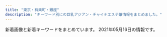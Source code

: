 ```yaml
---
title: "東京・有楽町・銀座"
description: "キーワード別にの巨乳アジアン・チャイナエステ嬢情報をまとめました。"
---
```


新着画像と新着キーワードをまとめています。
2021年05月16日の情報です。

<DmmAffiliateIns />
<KeywordTable
  shops={
    [
    {
        "url": "http://missyou-esthe.com/",
        "station": "\u65b0\u5bcc\u753a\u99c53\u756a\u51fa\u53e3",
        "keywords": {
            "85": 2,
            "87": 4,
            "86": 14
        },
        "name": "Lotus\uff5e\u30ed\u30fc\u30bf\u30b9\uff5e",
        "img_links": [
            "http://missyou-esthe.com/img/mr1.jpg",
            "http://missyou-esthe.com/img/tt18.jpg",
            "http://missyou-esthe.com/img/t2.jpg",
            "http://missyou-esthe.com/img/t1.jpg",
            "http://missyou-esthe.com/img/tt11.jpg",
            "http://missyou-esthe.com/img/cg091.jpg",
            "http://missyou-esthe.com/img/cg10.jpg",
            "http://missyou-esthe.com/img/tt21.jpg",
            "http://missyou-esthe.com/img/f.jpg",
            "http://missyou-esthe.com/img/tt19.jpg",
            "http://missyou-esthe.com/img/cg09.jpg",
            "http://missyou-esthe.com/img/t3.jpg",
            "http://missyou-esthe.com/img/tt1.jpg",
            "http://missyou-esthe.com/img/tt17.jpg",
            "http://missyou-esthe.com/img/tt12.jpg",
            "http://missyou-esthe.com/img/tt15.jpg",
            "http://missyou-esthe.com/img/cg14.jpg",
            "http://missyou-esthe.com/img/cg04.jpg",
            "http://missyou-esthe.com/img/cg02.jpg",
            "http://missyou-esthe.com/img/f1.jpg",
            "http://missyou-esthe.com/img/cg07.jpg",
            "http://missyou-esthe.com/img/tt16.jpg",
            "http://missyou-esthe.com/img/no.png",
            "http://missyou-esthe.com/img/tt2.jpg",
            "http://missyou-esthe.com/img/cg13.jpg",
            "http://missyou-esthe.com/img/lin.jpg",
            "http://missyou-esthe.com/img/cg06.jpg",
            "http://missyou-esthe.com/img/cg05.jpg",
            "http://missyou-esthe.com/img/tt14.jpg",
            "http://missyou-esthe.com/img/eve.jpg",
            "http://missyou-esthe.com/img/cg03.jpg",
            "http://missyou-esthe.com/img/tt20.jpg",
            "http://missyou-esthe.com/img/tt4.jpg",
            "http://missyou-esthe.com/img/cg01.jpg",
            "http://missyou-esthe.com/img/cg11.jpg",
            "http://missyou-esthe.com/img/tt13.jpg",
            "http://missyou-esthe.com/img/cg08.jpg"
        ]
    },
    {
        "img_links": [
            "https://melodyspa.tokyo/images/st/yuna1.jpg",
            "https://melodyspa.tokyo/images/st/miho.jpg",
            "https://melodyspa.tokyo/images/st/you3.jpg",
            "https://melodyspa.tokyo/images/st/yuri.jpg",
            "https://melodyspa.tokyo/images/share/pagetop.png",
            "https://melodyspa.tokyo/images/st/mina.jpg",
            "https://melodyspa.tokyo/images/st/rara2.jpg",
            "https://melodyspa.tokyo/images/st/you.jpg",
            "https://melodyspa.tokyo/images/st/you2.jpg",
            "https://melodyspa.tokyo/images/st/mina2.jpg",
            "https://melodyspa.tokyo/images/st/yuna2.jpg",
            "https://melodyspa.tokyo/images/st/risa.jpg",
            "https://melodyspa.tokyo/images/st/yuna.jpg",
            "https://melodyspa.tokyo/images/st/ringo.jpg",
            "https://melodyspa.tokyo/images/topimage/topimage.jpg"
        ],
        "name": "Melody Spa -\u30e1\u30ed\u30c7\u30a3 \u30b9\u30d1-",
        "url": "https://melodyspa.tokyo/",
        "keywords": {
            "86": 4,
            "C": 30,
            "F": 2
        },
        "station": "JR\u65b0\u65e5\u672c\u6a4b\u99c56\u756a\u51fa\u53e3"
    },
    {
        "url": "http://www.comodo.relaxjp.info/",
        "img_links": [
            "http://www.comodo.relaxjp.info/files/012.jpg",
            "http://www.comodo.relaxjp.info/files/002-03.jpg",
            "http://www.comodo.relaxjp.info/files/005-03.jpg",
            "http://www.comodo.relaxjp.info/files/011.jpg",
            "http://www.comodo.relaxjp.info/files/002.jpg",
            "http://www.comodo.relaxjp.info/files/012-02.jpg",
            "http://www.comodo.relaxjp.info/files/003-03.jpg",
            "http://www.comodo.relaxjp.info/files/010-02.jpg",
            "http://www.comodo.relaxjp.info/files/003-02.jpg",
            "http://www.comodo.relaxjp.info/files/013.jpg",
            "http://www.comodo.relaxjp.info/images/bj1.jpg",
            "http://www.comodo.relaxjp.info/files/015.jpg",
            "http://www.comodo.relaxjp.info/images/hua.jpg",
            "http://www.comodo.relaxjp.info/files/002-02.jpg",
            "http://www.comodo.relaxjp.info/files/012-03.jpg",
            "http://www.comodo.relaxjp.info/images/s_link.jpg",
            "http://www.comodo.relaxjp.info/images/top.png",
            "http://www.comodo.relaxjp.info/files/005-02.jpg",
            "http://www.comodo.relaxjp.info/files/010-03.jpg",
            "http://www.comodo.relaxjp.info/images/s_staff.jpg",
            "http://www.comodo.relaxjp.info/files/014-03.jpg",
            "http://www.comodo.relaxjp.info/files/013-02.jpg",
            "http://www.comodo.relaxjp.info/files/013-03.jpg",
            "http://www.comodo.relaxjp.info/files/001.jpg",
            "http://www.comodo.relaxjp.info/files/011-03.jpg",
            "http://www.comodo.relaxjp.info/files/015-03.jpg",
            "http://www.comodo.relaxjp.info/files/014-02.jpg",
            "http://www.comodo.relaxjp.info/images/bj3.jpg",
            "http://www.comodo.relaxjp.info/files/003.jpg",
            "http://www.comodo.relaxjp.info/images/s_info.jpg",
            "http://www.comodo.relaxjp.info/files/014.jpg",
            "http://www.comodo.relaxjp.info/files/001-02.jpg",
            "http://www.comodo.relaxjp.info/files/010.jpg",
            "http://www.comodo.relaxjp.info/files/011-02.jpg",
            "http://www.comodo.relaxjp.info/files/001-03.jpg",
            "http://www.comodo.relaxjp.info/files/005.jpg",
            "http://www.comodo.relaxjp.info/images/s_news.jpg",
            "http://www.comodo.relaxjp.info/files/015-02.jpg"
        ],
        "name": "COMODO -\u30b3\u30e2\u30c9-",
        "station": "\u99ac\u55b0\u6a2a\u5c71\u99c5A2\u51fa\u53e3",
        "keywords": {
            "88": 1,
            "85": 2,
            "C": 1,
            "87": 6,
            "90": 1,
            "D": 7,
            "E": 1
        }
    },
    {
        "name": "\u3086\u3089\u308a\u9999",
        "url": "http://yurarika.work/",
        "keywords": {
            "86": 4,
            "85": 10,
            "C": 14,
            "88": 6,
            "D": 6
        },
        "img_links": [
            "http://yurarika.work/staff/mika.jpg",
            "http://yurarika.work/staff/mirai1.jpg",
            "http://yurarika.work/img/all/loader.png",
            "http://yurarika.work/staff/rara1.jpg",
            "http://yurarika.work/staff/aya2.jpg",
            "http://yurarika.work/staff/mika2.jpg",
            "http://yurarika.work/staff/rara2.jpg",
            "http://yurarika.work/staff/mika1.jpg",
            "http://yurarika.work/staff/aya.jpg",
            "http://yurarika.work/staff/rara.jpg",
            "http://yurarika.work/staff/mirai.jpg",
            "http://yurarika.work/staff/aya1.jpg",
            "http://yurarika.work/staff/mirai2.jpg"
        ],
        "station": "\u6c34\u5929\u5bae\u524d\u99c58\u756a\u51fa\u53e3"
    },
    {
        "station": "\u8305\u5834\u753a\u99c52\u756a\u51fa\u53e3",
        "keywords": {
            "D": 15,
            "C": 18,
            "E": 7
        },
        "url": "https://kayabacho-mensesthe.com/",
        "img_links": [
            "https://kayabacho-mensesthe.com/icon/line.png",
            "https://kayabacho-mensesthe.com/room/room-l1.jpg",
            "https://kayabacho-mensesthe.com/wp/wp-content/uploads/2020/10/aki-s1-150x150.jpg",
            "https://kayabacho-mensesthe.com/icon/yelp.png",
            "https://kayabacho-mensesthe.com/link/mens-esthe.png",
            "https://kayabacho-mensesthe.com/wp/wp-content/uploads/2020/12/yuki.jpg",
            "https://kayabacho-mensesthe.com/staff/nao-s1.jpg",
            "https://kayabacho-mensesthe.com/images/top1.jpg",
            "https://kayabacho-mensesthe.com/room/room-l3.jpg",
            "https://kayabacho-mensesthe.com/wp/wp-content/uploads/2020/08/ayaka-1.jpg",
            "https://kayabacho-mensesthe.com/room/room-l6.jpg",
            "https://kayabacho-mensesthe.com/room/room-l7.jpg",
            "https://kayabacho-mensesthe.com/staff/rin-s1.jpg",
            "https://kayabacho-mensesthe.com/images/main4.jpg",
            "https://kayabacho-mensesthe.com/room/room-l4.jpg",
            "https://kayabacho-mensesthe.com/staff/aki-s1.jpg",
            "https://kayabacho-mensesthe.com/images/footer-l.png",
            "https://kayabacho-mensesthe.com/staff/aoi-s1.jpg",
            "https://kayabacho-mensesthe.com/icon/twitter.png",
            "https://kayabacho-mensesthe.com/wp/wp-content/uploads/2021/01/yuna.jpg",
            "https://kayabacho-mensesthe.com/images/clear.png",
            "https://kayabacho-mensesthe.com/images/footer-r.png",
            "https://kayabacho-mensesthe.com/staff/urara-s1.jpg",
            "https://kayabacho-mensesthe.com/staff/mimi-s1.jpg",
            "https://kayabacho-mensesthe.com/images/flower.png",
            "https://kayabacho-mensesthe.com/staff/emi-s1.jpg",
            "https://kayabacho-mensesthe.com/images/main3.jpg",
            "https://kayabacho-mensesthe.com/wp/wp-content/uploads/2019/12/misaki.jpg",
            "https://kayabacho-mensesthe.com/staff/ayaka-s1.jpg",
            "https://kayabacho-mensesthe.com/images/top2.jpg",
            "https://kayabacho-mensesthe.com/wp/wp-content/uploads/2019/07/misaki.jpg",
            "https://kayabacho-mensesthe.com/staff/yuna-s1.jpg",
            "https://kayabacho-mensesthe.com/icon/facebook.png",
            "https://kayabacho-mensesthe.com/images/main1.jpg",
            "https://kayabacho-mensesthe.com/room/room-l2.jpg",
            "https://kayabacho-mensesthe.com/wp/wp-content/uploads/2019/08/mimi.jpg",
            "https://kayabacho-mensesthe.com/wp/wp-content/uploads/2020/02/miyu.jpg",
            "https://kayabacho-mensesthe.com/wp/wp-content/uploads/2020/11/urara3.jpg",
            "https://kayabacho-mensesthe.com/room/room-l8.jpg",
            "https://kayabacho-mensesthe.com/staff/miyu-s1.jpg",
            "https://kayabacho-mensesthe.com/images/top3.jpg",
            "https://kayabacho-mensesthe.com/staff/misaki-s1.jpg",
            "https://kayabacho-mensesthe.com/wp/wp-content/uploads/2019/12/emi.jpg",
            "https://kayabacho-mensesthe.com/images/mensesthe.jpg",
            "https://kayabacho-mensesthe.com/wp/wp-content/uploads/2019/12/mitsuki.jpg",
            "https://kayabacho-mensesthe.com/wp/wp-content/uploads/2019/12/IMG_8988.jpg",
            "https://kayabacho-mensesthe.com/images/main2.jpg",
            "https://kayabacho-mensesthe.com/room/room-l5.jpg"
        ],
        "name": "Spa Ananda"
    },
    {
        "name": "\u5922\u306e\u90f7",
        "url": "http://yume-sato.blue/",
        "keywords": {},
        "img_links": [
            "http://yume-sato.blue/uploads//sites/18/2020/09/mobile-1.jpg",
            "http://yume-sato.blue/uploads//sites/18/2020/09/g3.jpg",
            "http://yume-sato.blue/uploads//sites/18/2020/09/g5-150x150.jpg",
            "http://yume-sato.blue/uploads//sites/18/2021/04/1.jpg",
            "http://yume-sato.blue/uploads//sites/18/2020/09/g4-150x150.jpg",
            "http://yume-sato.blue/uploads//sites/18/2020/09/top1-1.jpg",
            "http://yume-sato.blue/uploads//sites/18/2020/09/g2-150x150.jpg",
            "http://yume-sato.blue/uploads//sites/18/2020/09/g1.jpg",
            "http://yume-sato.blue/uploads//sites/18/2020/12/gg.jpg",
            "http://yume-sato.blue/uploads//sites/18/2020/09/g6-150x150.jpg",
            "http://yume-sato.blue/uploads//sites/18/2020/09/news.jpg",
            "http://yume-sato.blue/uploads//sites/18/2021/04/1-225x300.jpg",
            "http://yume-sato.blue/uploads//sites/18/2020/10/g2.jpg",
            "http://yume-sato.blue/uploads//sites/18/2020/09/g2.jpg",
            "http://yume-sato.blue/uploads//sites/18/2020/09/g6.jpg",
            "http://yume-sato.blue/uploads//sites/18/2020/09/g5.jpg",
            "http://yume-sato.blue/uploads//sites/18/2020/09/pick.jpg",
            "http://yume-sato.blue/uploads//sites/18/2020/09/g1-150x150.jpg",
            "http://yume-sato.blue/uploads//sites/18/2020/12/gg-150x150.jpg",
            "http://yume-sato.blue/uploads//sites/18/2020/09/s_staff.png",
            "http://yume-sato.blue/uploads//sites/18/2020/09/g4.jpg",
            "http://yume-sato.blue/uploads//sites/18/2020/09/top.jpg",
            "http://yume-sato.blue/uploads//sites/18/2020/09/g3-150x150.jpg"
        ],
        "station": "\u4eba\u5f62\u753a\u99c5A6"
    },
    {
        "keywords": {},
        "url": "http://www.kayabatyo-massage.work/",
        "img_links": [
            "http://www.kayabatyo-massage.work/images/recruit/point_08.png",
            "http://www.kayabatyo-massage.work/images/recruit/point_03.png",
            "http://www.kayabatyo-massage.work/images/icon_new.png",
            "http://www.kayabatyo-massage.work/staff/kaoru.jpg",
            "http://www.kayabatyo-massage.work/images/recruit/nagare_01.jpg",
            "http://www.kayabatyo-massage.work/staff/nanami.jpg",
            "http://www.kayabatyo-massage.work/images/recruit/message_03.png",
            "http://www.kayabatyo-massage.work/images/recruit/nagare_06.png",
            "http://www.kayabatyo-massage.work/images/recruit/sp_mainvisual.jpg",
            "http://www.kayabatyo-massage.work/images/recruit/nagare_07.png",
            "http://www.kayabatyo-massage.work/images/head_interior.jpg",
            "http://www.kayabatyo-massage.work/images/recruit/nagare_03.jpg",
            "http://www.kayabatyo-massage.work/images/recruit/point_04.png",
            "http://www.kayabatyo-massage.work/images/head_therapist.jpg",
            "http://www.kayabatyo-massage.work/images/icon_ranking_02.png",
            "http://www.kayabatyo-massage.work/images/icon_ranking_01.png",
            "http://www.kayabatyo-massage.work/images/recruit/point_09.png",
            "http://www.kayabatyo-massage.work/images/sw_tel.png",
            "http://www.kayabatyo-massage.work/images/mainvisual_02_s.jpg",
            "http://www.kayabatyo-massage.work/images/sw_home.png",
            "http://www.kayabatyo-massage.work/images/mainvisual_01_s.jpg",
            "http://www.kayabatyo-massage.work/images/recruit/point_06.png",
            "http://www.kayabatyo-massage.work/images/recruit/point_05.png",
            "http://www.kayabatyo-massage.work/images/recruit/point_07.png",
            "http://www.kayabatyo-massage.work/images/mainvisual_02.jpg",
            "http://www.kayabatyo-massage.work/staff/hinata.jpg",
            "http://www.kayabatyo-massage.work/images/recruit/nagare_05.png",
            "http://www.kayabatyo-massage.work/images/recruit/nagare_02.jpg",
            "http://www.kayabatyo-massage.work/images/mainvisual_01.jpg",
            "http://www.kayabatyo-massage.work/images/trigger.jpg",
            "http://www.kayabatyo-massage.work/images/no_image.jpg",
            "http://www.kayabatyo-massage.work/images/icon_ranking_03.png",
            "http://www.kayabatyo-massage.work/images/recruit/req_03.jpg"
        ],
        "name": "Angela",
        "station": "\u8305\u5834\u753a\u99c511\u756a\u51fa\u53e3"
    },
    {
        "name": "\u60a0",
        "url": "http://koikst.xyz/",
        "station": "JR\u6771\u4eac\u99c5\u516b\u91cd\u6d32\u53e3",
        "keywords": {
            "89": 3,
            "E": 3,
            "85": 2,
            "C": 2
        },
        "img_links": [
            "http://koikst.xyz/_src/20886066/slider2.png",
            "http://koikst.xyz/_src/20991736/t02200330_0640096013249885015.jpg",
            "http://koikst.xyz/_src/20886061/index_34.png",
            "http://koikst.xyz/_src/51067433/wechatimg726.jpg",
            "http://koikst.xyz/_src/20886222/up.png",
            "http://koikst.xyz/_src/20886310/wechatimg405.jpg",
            "http://koikst.xyz/_src/20886303/07958eda583eff2b24876adf03c0a434.jpg",
            "http://koikst.xyz/_src/20886019/up.png",
            "http://koikst.xyz/_src/20886211/07958eda583eff2b24876adf03c0a434.jpg",
            "http://koikst.xyz/_src/20886060/index_33.png",
            "http://koikst.xyz/_src/20886308/t02200330_0640096013249885015.jpg",
            "http://koikst.xyz/_src/20886035/up.png",
            "http://koikst.xyz/_src/20886305/therapist-ito.jpg",
            "http://koikst.xyz/_src/20885836/sign.jpg",
            "http://koikst.xyz/_src/51067440/wechatimg723.jpg",
            "http://koikst.xyz/_src/20886122/up.png",
            "http://sunflower.jp.net/6.jpg",
            "http://sunflower.jp.net/5.jpg",
            "http://koikst.xyz/_src/51067435/wechatimg725.jpg",
            "http://koikst.xyz/_src/20886007/_k3_6020.jpg",
            "http://koikst.xyz/_src/20886010/img_3017.jpg",
            "http://koikst.xyz/_src/20886229/_dsf0778_pp.jpg",
            "http://koikst.xyz/_src/20886300/media-20170919.jpg",
            "http://koikst.xyz/_src/20886058/sign.png",
            "http://koikst.xyz/_src/20886111/_dsf0778_pp.jpg",
            "http://koikst.xyz/_src/20886148/therapist-ito.jpg",
            "http://koikst.xyz/_src/20886092/therapist-ito.jpg",
            "http://koikst.xyz/_src/20886283/img20170527114635169213.png",
            "http://koikst.xyz/_src/51067437/wechatimg724.jpg",
            "http://koikst.xyz/_src/20886231/_dsf0770_pp.jpg",
            "http://sunflower.jp.net/1.jpg",
            "http://koikst.xyz/_src/20885811/up.png",
            "http://koikst.xyz/_src/20886059/sign.png",
            "http://koikst.xyz/_src/20886103/up.png",
            "http://koikst.xyz/_src/20886063/index_36.png",
            "http://koikst.xyz/_src/20885997/up.png",
            "http://koikst.xyz/_src/20886235/t02200330_0640096013249885015.jpg",
            "http://koikst.xyz/_src/20886233/906ab10dd05fdcaee1fa99bd6e5779ea.jpg",
            "http://koikst.xyz/_src/20886064/index_37.png",
            "http://koikst.xyz/_src/20885845/up.png",
            "http://koikst.xyz/_src/21089124/img20180325193504865361.png",
            "http://koikst.xyz/_src/20886062/index_35.png",
            "http://sunflower.jp.net/3.jpg",
            "http://koikst.xyz/_src/20886287/9c88380aa0315ec9292225a3223d62d9.jpg",
            "http://koikst.xyz/_src/20886008/_k3_6019.jpg",
            "http://koikst.xyz/_src/20885828/up.png",
            "http://koikst.xyz/_src/20886065/index_38.png",
            "http://koikst.xyz/_src/20886009/img_2917.jpg",
            "http://koikst.xyz/_src/20886005/wechatimg35.jpg",
            "http://koikst.xyz/_src/20886006/wechatimg36.jpg",
            "http://sunflower.jp.net/2.jpg",
            "http://koikst.xyz/_src/20885809/www.cman.png"
        ]
    },
    {
        "name": "Miss.9\uff5e\u30df\u30b9.\u30ad\u30e5\u30a6\uff5e",
        "station": "\u99ac\u55b0\u6a2a\u5c71\u99c5A2\u51fa\u53e3",
        "keywords": {
            "C": 2,
            "86": 13,
            "E": 1,
            "D": 10
        },
        "img_links": [
            "http://esthe-aroma.com/images/cg05.jpg",
            "http://esthe-aroma.com/images/photo02.jpg",
            "http://esthe-aroma.com/images/icon_staff.png",
            "http://esthe-aroma.com/images/cg08.jpg",
            "http://esthe-aroma.com/images/qrc.jpg",
            "http://esthe-aroma.com/images/btn2.png",
            "http://esthe-aroma.com/images/cg07.jpg",
            "http://esthe-aroma.com/images/cg03.jpg",
            "http://esthe-aroma.com/images/icon_top.png",
            "http://esthe-aroma.com/images/photo01.jpg",
            "http://esthe-aroma.com/images/cg10.jpg",
            "http://esthe-aroma.com/images/photo03.jpg",
            "http://esthe-aroma.com/images/cg06.jpg",
            "http://esthe-aroma.com/images/mainImg_sub.jpg",
            "http://esthe-aroma.com/images/icon_concept.png",
            "http://esthe-aroma.com/images/cg01.jpg",
            "http://esthe-aroma.com/images/icon_tel.png",
            "http://esthe-aroma.com/images/cg09.jpg",
            "http://esthe-aroma.com/images/end-info.png",
            "http://esthe-aroma.com/images/cg13.jpg",
            "http://esthe-aroma.com/images/cg12.jpg",
            "http://esthe-aroma.com/images/cg04.jpg",
            "http://esthe-aroma.com/images/cg02.jpg",
            "http://esthe-aroma.com/images/icon_info.png",
            "http://esthe-aroma.com/images/cg11.jpg"
        ],
        "url": "http://esthe-aroma.com/"
    },
    {
        "img_links": [],
        "station": "\u8305\u5834\u753a\u99c510\u756a\u51fa\u53e3",
        "name": "\u6975\u4e0a\u30e1\u30f3\u30ba\u30a2\u30ed\u30de\u65e5\u672c\u6a4b",
        "url": "https://aroma.tyo.cm/",
        "keywords": {}
    },
    {
        "station": "\u5c0f\u4f1d\u99ac\u753a\u99c53\u756a\u51fa\u53e3",
        "keywords": {
            "F": 6,
            "D": 30,
            "81": 3,
            "\u30bb\u30af\u30b7\u30fc": 1,
            "G": 6,
            "86": 6,
            "\u80f8": 2,
            "82": 3,
            "E": 13,
            "84": 3,
            "C": 12,
            "87": 12,
            "88": 21,
            "89": 21,
            "85": 6
        },
        "url": "http://luna-shine.info/",
        "name": "\u30eb\u30ca\u30b7\u30e3\u30a4\u30f3",
        "img_links": [
            "http://luna-shine.info/uploads/lunashine/2012/12/topview0.jpg",
            "http://luna-shine.info/uploads/lunashine/2019/03/e5beaee4bfa1e59bbee78987_201903161627476.jpg",
            "http://luna-shine.info/uploads/lunashine/2013/03/img_0522_e589afe69cac-1000x1333.jpg",
            "http://luna-shine.info/uploads/lunashine/2013/10/e38182e38286e381bf3_e589afe69cac.jpg",
            "http://luna-shine.info/uploads/lunashine/2013/01/room-8.jpg",
            "http://luna-shine.info/uploads/lunashine/2019/07/qqe59bbee78987201504181707251.jpg",
            "http://luna-shine.info/uploads/lunashine/2013/01/img_0427_e589afe69cac-276x368.jpg",
            "http://luna-shine.info/uploads/lunashine/2012/12/topview1.jpg",
            "http://luna-shine.info/uploads/lunashine/2012/12/topview4.jpg",
            "http://luna-shine.info/uploads/lunashine/2019/04/e5beaee4bfa1e59bbee78987_2019031616274791.jpg",
            "http://luna-shine.info/uploads/lunashine/images/new_d.jpg",
            "http://luna-shine.info/uploads/lunashine/2014/04/image_e589afe69cac.png",
            "http://luna-shine.info/uploads/lunashine/2019/04/e5beaee4bfa1e59bbee78987_201903161627475.jpg",
            "http://luna-shine.info/uploads/lunashine/2016/11/31.jpg",
            "http://luna-shine.info/uploads/lunashine/2013/01/room-7.jpg",
            "http://luna-shine.info/uploads/lunashine/2015/06/image1-266x4001.jpg",
            "http://luna-shine.info/uploads/lunashine/2013/10/4_e589afe69cac.jpg",
            "http://luna-shine.info/uploads/lunashine/2016/12/img_4240.jpg",
            "http://luna-shine.info/uploads/lunashine/2019/04/flash1.jpg",
            "http://luna-shine.info/uploads/lunashine/2013/01/room-3.jpg",
            "http://luna-shine.info/uploads/lunashine/2020/01/e5beaee4bfa1e59bbee78987_20190517131309.jpg",
            "http://luna-shine.info/uploads/lunashine/2015/01/0.jpg",
            "http://luna-shine.info/uploads/lunashine/2018/05/2.jpg",
            "http://luna-shine.info/uploads/lunashine/2015/01/2_e589afe69cac.jpg",
            "http://luna-shine.info/uploads/lunashine/2013/01/room-9.jpg",
            "http://luna-shine.info/uploads/lunashine/2019/04/bottom.jpg",
            "http://luna-shine.info/uploads/lunashine/2013/11/e381afe3828be3818b-1000x1333.jpg",
            "http://luna-shine.info/uploads/lunashine/2014/06/image-15.jpeg",
            "http://luna-shine.info/uploads/lunashine/2015/04/1111_e589afe69cac.jpg",
            "http://luna-shine.info/uploads/lunashine/images/no-photo.jpg",
            "http://luna-shine.info/uploads/lunashine/2015/04/1111_e589afe69cac1.jpg",
            "http://luna-shine.info/uploads/lunashine/2014/06/9c1b42356edc1bb51d040e0a1783fa97.png",
            "http://luna-shine.info/uploads/lunashine/2014/06/image-14.jpeg",
            "http://luna-shine.info/uploads/lunashine/2013/01/room-11.jpg",
            "http://luna-shine.info/uploads/lunashine/images/picup.png",
            "http://luna-shine.info/uploads/lunashine/2019/04/e5beaee4bfa1e59bbee78987_201903161627478.jpg",
            "http://luna-shine.info/uploads/lunashine/2013/01/room-2.jpg",
            "http://luna-shine.info/uploads/lunashine/2013/11/e381afe3828be3818befbc92-1000x1333.jpg",
            "http://luna-shine.info/uploads/lunashine/images/rq03.jpg",
            "http://luna-shine.info/uploads/lunashine/2014/05/naomi1-276x3584.jpg",
            "http://luna-shine.info/uploads/lunashine/2015/09/1-12041z120344c1_e589afe69cac_e589afe69cac.jpg",
            "http://luna-shine.info/uploads/lunashine/2012/12/topview3.jpg",
            "http://luna-shine.info/uploads/lunashine/2013/01/room-1.jpg",
            "http://luna-shine.info/uploads/lunashine/2019/05/e5beaee4bfa1e59bbee78987_201905171313091.jpg",
            "http://luna-shine.info/uploads/lunashine/2013/01/room-5.jpg",
            "http://luna-shine.info/uploads/lunashine/2019/04/tel.jpg",
            "http://luna-shine.info/uploads/lunashine/2017/04/22221.jpg",
            "http://luna-shine.info/uploads/lunashine/2013/10/e381bfe3818d2_e589afe69cac.jpg",
            "http://luna-shine.info/uploads/lunashine/2019/03/e5beaee4bfa1e59bbee78987_201903141535171.jpg",
            "http://luna-shine.info/uploads/lunashine/2014/05/naomi1-276x3583.jpg",
            "http://luna-shine.info/uploads/lunashine/2015/01/11.jpg",
            "http://luna-shine.info/uploads/lunashine/2015/03/11111.jpg",
            "http://luna-shine.info/uploads/lunashine/2019/01/e5beaee4bfa1e59bbee78987_20190124144601.jpg",
            "http://luna-shine.info/uploads/lunashine/2017/03/saki.jpg",
            "http://luna-shine.info/uploads/lunashine/2019/05/e5beaee4bfa1e59bbee78987_20190517131309.jpg",
            "http://luna-shine.info/uploads/lunashine/2013/01/room-10.jpg",
            "http://luna-shine.info/uploads/lunashine/2019/12/e5beaee4bfa1e59bbee78987_20191207154634.jpg",
            "http://luna-shine.info/uploads/lunashine/2015/03/8dbe4d07b4f1258c30f14b30e60c1466.png",
            "http://luna-shine.info/uploads/lunashine/2013/10/e381bfe38286e3818d-5_e589afe69cac.jpg",
            "http://luna-shine.info/uploads/lunashine/2014/05/22.jpg",
            "http://luna-shine.info/uploads/lunashine/2013/01/img_0370_e589afe69cac-276x368.jpg",
            "http://luna-shine.info/uploads/lunashine/images/rq01.jpg",
            "http://luna-shine.info/uploads/lunashine/2013/05/p1020464_e589afe69cac.jpg",
            "http://luna-shine.info/uploads/lunashine/images/new_tit.jpg",
            "http://luna-shine.info/uploads/lunashine/2012/12/mobile.jpg",
            "http://luna-shine.info/uploads/lunashine/2015/03/171f728230a16701d87b9e61ba70edf8.png",
            "http://luna-shine.info/uploads/lunashine/2019/12/e5beaee4bfa1e59bbee78987_201912071546181.jpg",
            "http://luna-shine.info/uploads/lunashine/2012/12/mailmaka.jpg",
            "http://luna-shine.info/uploads/lunashine/2017/03/saki1.jpg",
            "http://luna-shine.info/uploads/lunashine/2015/12/qqe59bbee7898720151214133747.jpg",
            "http://luna-shine.info/uploads/lunashine/2013/01/room-6.jpg",
            "http://luna-shine.info/uploads/lunashine/2013/10/e381bfe382841_e589afe69cac.jpg",
            "http://luna-shine.info/uploads/lunashine/2013/01/qiu-1.jpg"
        ]
    },
    {
        "station": "\u99ac\u55b0\u753a\u99c51\u756a\u51fa\u53e3",
        "img_links": [
            "http://prime-relax.work/sp/img/p-9.jpg",
            "http://prime-relax.work/sp/img/pic.jpg",
            "http://prime-relax.work/sp/img/p-8.jpg",
            "http://prime-relax.work/sp/img/info.jpg",
            "http://prime-relax.work/sp/img/t-o.jpg",
            "http://prime-relax.work/sp/img/tit.jpg",
            "http://prime-relax.work/img/st13.jpg",
            "http://prime-relax.work/sp/img/sta12.jpg",
            "http://prime-relax.work/img/st11.jpg",
            "http://prime-relax.work/img/IMG_1699.jpg",
            "http://prime-relax.work/img/sys.jpg",
            "http://prime-relax.work/img/IMG_1667.jpg",
            "http://prime-relax.work/img/IMG_1675.jpg",
            "http://prime-relax.work/img/st07.jpg",
            "http://prime-relax.work/sp/img/sta7.jpg",
            "http://prime-relax.work/img/link20067.jpg",
            "http://prime-relax.work/sp/img/sta13.jpg",
            "http://prime-relax.work/img/st9.jpg",
            "http://prime-relax.work/sp/img/sta5.jpg",
            "http://prime-relax.work/img/sta5.jpg",
            "http://prime-relax.work/img/head.jpg",
            "http://prime-relax.work/img/sta11.jpg",
            "http://prime-relax.work/img/st013.jpg",
            "http://prime-relax.work/img/sta12.jpg",
            "http://prime-relax.work/img/sta4.jpg",
            "http://prime-relax.work/img/IMG_1709.jpg",
            "http://prime-relax.work/sp/img/add2.jpg",
            "http://prime-relax.work/sp/img/tel.jpg",
            "http://prime-relax.work/img/link10033.jpg",
            "http://prime-relax.work/sp/img/sta11.jpg",
            "http://prime-relax.work/img/st014.jpg",
            "http://prime-relax.work/sp/img/sta4.jpg",
            "http://prime-relax.work/sp/img/p-7.jpg",
            "http://prime-relax.work/img/bottom.png",
            "http://prime-relax.work/sp/img/t-r.jpg",
            "http://prime-relax.work/sp/img/t-t.jpg",
            "http://prime-relax.work/sp/img/sys.jpg",
            "http://prime-relax.work/sp/img/time.jpg",
            "http://prime-relax.work/img/sta13.jpg",
            "http://prime-relax.work/sp/img/pc.jpg",
            "http://prime-relax.work/img/st8.jpg",
            "http://prime-relax.work/img/link300100.jpg",
            "http://prime-relax.work/img/st08.jpg",
            "http://prime-relax.work/sp/img/t-s.jpg",
            "http://prime-relax.work/sp/img/t-a.jpg",
            "http://prime-relax.work/sp/img/sta9.jpg",
            "http://prime-relax.work/img/st7.jpg",
            "http://prime-relax.work/img/sta14.jpg",
            "http://prime-relax.work/img/sta8.jpg",
            "http://prime-relax.work/sp/img/botton.jpg",
            "http://prime-relax.work/img/link-.jpg",
            "http://prime-relax.work/img/st5.jpg",
            "http://prime-relax.work/img/bottom-.png",
            "http://prime-relax.work/img/sta9.jpg",
            "http://prime-relax.work/img/st12.jpg",
            "http://prime-relax.work/sp/img/cam.jpg",
            "http://prime-relax.work/img/mo.png",
            "http://prime-relax.work/img/st4.jpg",
            "http://prime-relax.work/sp/img/sta14.jpg",
            "http://prime-relax.work/img/eve.jpg",
            "http://prime-relax.work/img/st14.jpg",
            "http://prime-relax.work/img/body-.jpg",
            "http://prime-relax.work/sp/img/add3.jpg",
            "http://prime-relax.work/img/sta7.jpg",
            "http://prime-relax.work/img/st04.jpg",
            "http://prime-relax.work/sp/img/add.jpg",
            "http://prime-relax.work/sp/img/sta8.jpg"
        ],
        "keywords": {
            "C": 7,
            "86": 7,
            "82": 1,
            "D": 10,
            "E": 1,
            "88": 1,
            "87": 4,
            "84": 5
        },
        "name": "PRIME\u30fb\u30d7\u30e9\u30a4\u30e0",
        "url": "http://prime-relax.work/"
    },
    {
        "name": "\u7652\u3057\u306e\u6d77",
        "station": "\u65b0\u5bcc\u753a\u99c5",
        "url": "http://xn--vckg5a5c7c8c1czd.in.net/",
        "img_links": [
            "http://xn--vckg5a5c7c8c1czd.in.net/images/no.png",
            "http://xn--vckg5a5c7c8c1czd.in.net/images/index_01.jpg",
            "http://xn--vckg5a5c7c8c1czd.in.net/images/staff_images/cg2.jpg",
            "http://xn--vckg5a5c7c8c1czd.in.net/images/staff_images/top_small_2.jpg",
            "http://xn--vckg5a5c7c8c1czd.in.net/images/an_1_07.jpg",
            "http://xn--vckg5a5c7c8c1czd.in.net/images/slider/slide3s.jpg",
            "http://xn--vckg5a5c7c8c1czd.in.net/images/an_1_02.jpg",
            "http://xn--vckg5a5c7c8c1czd.in.net/images/an_2_04.jpg",
            "http://xn--vckg5a5c7c8c1czd.in.net/images/an_1_03.jpg",
            "http://xn--vckg5a5c7c8c1czd.in.net/images/an_2_02.jpg",
            "http://xn--vckg5a5c7c8c1czd.in.net/images/staff_images/cg5.jpg",
            "http://xn--vckg5a5c7c8c1czd.in.net/images/an_1_04.jpg",
            "http://xn--vckg5a5c7c8c1czd.in.net/images/an_2_03.jpg",
            "http://xn--vckg5a5c7c8c1czd.in.net/images/QRcode.jpg",
            "http://xn--vckg5a5c7c8c1czd.in.net/images/an_2_07.jpg",
            "http://xn--vckg5a5c7c8c1czd.in.net/images/staff_images/cg16.jpg",
            "http://xn--vckg5a5c7c8c1czd.in.net/images/staff_images/cg14.jpg",
            "http://xn--vckg5a5c7c8c1czd.in.net/images/an_1_06.jpg",
            "http://xn--vckg5a5c7c8c1czd.in.net/images/an_2_05.jpg",
            "http://xn--vckg5a5c7c8c1czd.in.net/images/slider/slide1.jpg",
            "http://xn--vckg5a5c7c8c1czd.in.net/images/staff_images/top_small_1.jpg",
            "http://xn--vckg5a5c7c8c1czd.in.net/images/slider/slide2.jpg",
            "http://xn--vckg5a5c7c8c1czd.in.net/images/staff_images/top_small_17.jpg",
            "http://xn--vckg5a5c7c8c1czd.in.net/images/an_2_06.jpg",
            "http://xn--vckg5a5c7c8c1czd.in.net/images/staff_images/top_small_16.jpg",
            "http://xn--vckg5a5c7c8c1czd.in.net/images/slider/slide1s.jpg",
            "http://xn--vckg5a5c7c8c1czd.in.net/images/staff_images/top_small_5.jpg",
            "http://xn--vckg5a5c7c8c1czd.in.net/images/staff_images/top_small_14.jpg",
            "http://xn--vckg5a5c7c8c1czd.in.net/images/staff_images/cg17.jpg",
            "http://xn--vckg5a5c7c8c1czd.in.net/images/slider/slide2s.jpg",
            "http://xn--vckg5a5c7c8c1czd.in.net/images/staff_images/cg1.jpg",
            "http://xn--vckg5a5c7c8c1czd.in.net/images/slider/slide3.jpg"
        ],
        "keywords": {
            "E": 4,
            "86": 24,
            "D": 20
        }
    },
    {
        "name": "Evergrace-\u30a8\u30d0\u30fc\u30b0\u30ec\u30fc\u30b9-",
        "keywords": {},
        "url": "http://tokyo-relaxtime.asia/",
        "station": "\u6771\u65e5\u672c\u6a4b\u99c5A2\u51fa\u53e3",
        "img_links": [
            "http://tokyo-relaxtime.asia/img/cast/ai-03.jpg",
            "http://tokyo-relaxtime.asia/img/slick/st-6.jpg",
            "http://tokyo-relaxtime.asia/img/cast/ai-02.jpg",
            "http://tokyo-relaxtime.asia/img/slick/st-4.jpg",
            "http://tokyo-relaxtime.asia/img/cast/yuka-02.jpg",
            "http://tokyo-relaxtime.asia/img/slick/st-5.jpg",
            "http://tokyo-relaxtime.asia/img/interior/lobby-1.jpg",
            "http://tokyo-relaxtime.asia/img/cast/alice-04.jpg",
            "http://tokyo-relaxtime.asia/img/cast/momo-03.jpg",
            "http://tokyo-relaxtime.asia/img/cast/yuka-01.jpg",
            "http://tokyo-relaxtime.asia/img/tw_mark.png",
            "http://tokyo-relaxtime.asia/img/slick/st-1.jpg",
            "http://tokyo-relaxtime.asia/img/cast/ai-04.jpg",
            "http://tokyo-relaxtime.asia/img/cast/momo-02.jpg",
            "http://tokyo-relaxtime.asia/img/interior/corridor-1.jpg",
            "http://tokyo-relaxtime.asia/img/cast/miki-01.jpg",
            "http://tokyo-relaxtime.asia/img/cast/yuka-03.jpg",
            "http://tokyo-relaxtime.asia/img/cast/miki-03.jpg",
            "http://tokyo-relaxtime.asia/img/cast/alice-01.jpg",
            "http://tokyo-relaxtime.asia/img/slick/st-3.jpg",
            "http://tokyo-relaxtime.asia/img/cast/momo-04.jpg",
            "http://tokyo-relaxtime.asia/img/cast/alice-02.jpg",
            "http://tokyo-relaxtime.asia/img/cast/miki-04.jpg",
            "http://tokyo-relaxtime.asia/img/cast/momo-01.jpg",
            "http://tokyo-relaxtime.asia/img/cast/miki-02.jpg",
            "http://tokyo-relaxtime.asia/img/cast/ai-01.jpg",
            "http://tokyo-relaxtime.asia/img/cast/yuka-04.jpg",
            "http://tokyo-relaxtime.asia/img/cast/alice-03.jpg"
        ]
    },
    {
        "img_links": [
            "http://f-relaxe.net/images/01.jpg",
            "http://f-relaxe.net/girl/08.jpg",
            "http://f-relaxe.net/girl/012.jpg",
            "http://f-relaxe.net/images/index_09.jpg",
            "http://f-relaxe.net/images/sub_12.jpg",
            "http://f-relaxe.net/images/info_11.jpg",
            "http://f-relaxe.net/girl/00.jpg",
            "http://f-relaxe.net/images/index_05.jpg",
            "http://f-relaxe.net/girl/010a.jpg",
            "http://f-relaxe.net/images/rec_11.jpg",
            "http://f-relaxe.net/girl/024.jpg",
            "http://f-relaxe.net/girl/02.jpg",
            "http://f-relaxe.net/girl/09a.jpg",
            "http://f-relaxe.net/images/rec.jpg",
            "http://f-relaxe.net/images/index_06.jpg",
            "http://f-relaxe.net/images/index_07.jpg",
            "http://f-relaxe.net/images/sub_15.jpg",
            "http://f-relaxe.net/images/line.jpg",
            "http://f-relaxe.net/girl/012a.jpg",
            "http://f-relaxe.net/images/index_03.jpg",
            "http://f-relaxe.net/images/index_18.jpg",
            "http://f-relaxe.net/images/index_10.jpg",
            "http://f-relaxe.net/images/index_12.jpg",
            "http://f-relaxe.net/girl/04.jpg",
            "http://f-relaxe.net/images/index_04.jpg",
            "http://f-relaxe.net/girl/09.jpg",
            "http://f-relaxe.net/images/sub_10.jpg",
            "http://f-relaxe.net/girl/02a.jpg",
            "http://f-relaxe.net/girl/017.jpg",
            "http://f-relaxe.net/girl/07.jpg",
            "http://f-relaxe.net/images/03.jpg",
            "http://f-relaxe.net/girl/011.jpg",
            "http://f-relaxe.net/girl/010.jpg",
            "http://f-relaxe.net/images/index_14.jpg",
            "http://f-relaxe.net/images/index_01.jpg",
            "http://f-relaxe.net/images/staff_11.jpg",
            "http://f-relaxe.net/images/02.jpg",
            "http://f-relaxe.net/girl/08a.jpg",
            "http://f-relaxe.net/girl/013a.jpg",
            "http://f-relaxe.net/images/info.jpg",
            "http://f-relaxe.net/images/index_119.jpg",
            "http://f-relaxe.net/girl/07a.jpg",
            "http://f-relaxe.net/images/index_16.jpg",
            "http://f-relaxe.net/images/index_17.jpg",
            "http://f-relaxe.net/girl/013.jpg",
            "http://f-relaxe.net/images/index_08.jpg",
            "http://f-relaxe.net/girl/011a.jpg",
            "http://f-relaxe.net/images/index_13.jpg"
        ],
        "url": "http://f-relaxe.net",
        "keywords": {
            "G": 1,
            "85": 3,
            "D": 2,
            "89": 1,
            "93": 1,
            "91": 1,
            "86": 1,
            "E": 3,
            "87": 1,
            "90": 1,
            "C": 3,
            "83": 1
        },
        "station": "JR\u6771\u4eac\u99c5\u516b\u91cd\u6d32\u5317\u53e3",
        "name": "For you"
    },
    {
        "keywords": {},
        "url": "http://e-berry.work/index.html",
        "name": "\u30a2\u30ed\u30de\u30a2\u30ea\u30a2",
        "station": "\u6c34\u5929\u5bae\u524d\u99c56\u756a\u51fa\u53e3",
        "img_links": [
            "http://e-berry.work/sp/images/concept.jpg",
            "http://e-berry.work/sp/img/moka1.jpg",
            "http://e-berry.work/staff/moka.jpg",
            "http://e-berry.work/sp/img/hikari1.jpg",
            "http://e-berry.work/sp/img/ai1.jpg",
            "http://e-berry.work/sp/staff/haruka.jpg",
            "http://e-berry.work/img/yoko1.jpg",
            "http://e-berry.work/sp/images/topgirl.png",
            "http://e-berry.work/sp/staff/ai.jpg",
            "http://e-berry.work/img/ayumi1.jpg",
            "http://e-berry.work/sp/images/sys1.png",
            "http://e-berry.work/images/sm.jpg",
            "http://e-berry.work/sp/images/ac1.jpg",
            "http://e-berry.work/img/hikari1.jpg",
            "http://e-berry.work/sp/img/yoko1.jpg",
            "http://e-berry.work/img/aya1.jpg",
            "http://e-berry.work/img/ai1.jpg",
            "http://e-berry.work/sp/images/staff_t.png",
            "http://e-berry.work/sp/img/natumi1.jpg",
            "http://e-berry.work/images/rec2.jpg",
            "http://e-berry.work/staff/yoko.jpg",
            "http://e-berry.work/images/sys1.jpg",
            "http://e-berry.work/sp/images/b1.jpg",
            "http://e-berry.work/images/sys3.jpg",
            "http://e-berry.work/sp/img/rina1.jpg",
            "http://e-berry.work/sp/images/newsb.png",
            "http://e-berry.work/sp/staff/nene.jpg",
            "http://e-berry.work/images/newsb.png",
            "http://e-berry.work/sp/staff/rina.jpg",
            "http://e-berry.work/staff/natumi.jpg",
            "http://e-berry.work/img/moka1.jpg",
            "http://e-berry.work/sp/images/newface.png",
            "http://e-berry.work/images/9.jpg",
            "http://e-berry.work/images/head.jpg",
            "http://e-berry.work/sp/staff/natumi.jpg",
            "http://e-berry.work/images/b1.jpg",
            "http://e-berry.work/sp/img/haruka1.jpg",
            "http://e-berry.work/sp/images/int1.png",
            "http://e-berry.work/sp/images/tel.png",
            "http://e-berry.work/sp/images/sys2.png",
            "http://e-berry.work/sp/images/sys3.png",
            "http://e-berry.work/images/int2.jpg",
            "http://e-berry.work/sp/staff/yoko.jpg",
            "http://e-berry.work/img/rina1.jpg",
            "http://e-berry.work/img/haruka1.jpg",
            "http://e-berry.work/images/int1.jpg",
            "http://e-berry.work/images/sys2.jpg",
            "http://e-berry.work/staff/nene.jpg",
            "http://e-berry.work/images/b2.jpg",
            "http://e-berry.work/sp/images/interior_t.png",
            "http://e-berry.work/images/ac1.jpg",
            "http://e-berry.work/sp/images/10.jpg",
            "http://e-berry.work/sp/img/ayumi1.jpg",
            "http://e-berry.work/img/nene1.jpg",
            "http://e-berry.work/images/newface.jpg",
            "http://e-berry.work/images/10.jpg",
            "http://e-berry.work/images/staff_t.jpg",
            "http://e-berry.work/sp/staff/hikari.jpg",
            "http://e-berry.work/sp/staff/moka.jpg",
            "http://e-berry.work/images/concept.jpg",
            "http://e-berry.work/images/tgirl.jpg",
            "http://e-berry.work/images/rec1.jpg",
            "http://e-berry.work/staff/ai.jpg",
            "http://e-berry.work/sp/images/rec2.png",
            "http://e-berry.work/staff/rina.jpg",
            "http://e-berry.work/sp/staff/aya.jpg",
            "http://e-berry.work/staff/haruka.jpg",
            "http://e-berry.work/sp/images/int2.png",
            "http://e-berry.work/sp/staff/ayumi.jpg",
            "http://e-berry.work/sp/images/rec1.jpg",
            "http://e-berry.work/sp/img/aya1.jpg",
            "http://e-berry.work/sp/images/b2.jpg",
            "http://e-berry.work/sp/images/9.jpg",
            "http://e-berry.work/sp/images/news.png",
            "http://e-berry.work/staff/hikari.jpg",
            "http://e-berry.work/staff/aya.jpg",
            "http://e-berry.work/sp/images/head.jpg",
            "http://e-berry.work/staff/ayumi.jpg",
            "http://e-berry.work/sp/images/footer.jpg",
            "http://e-berry.work/img/natumi1.jpg",
            "http://e-berry.work/images/news_t.jpg",
            "http://e-berry.work/sp/img/nene1.jpg",
            "http://e-berry.work/images/interior_t.jpg"
        ]
    },
    {
        "url": "http://sweet-massage.work/",
        "img_links": [
            "http://sweet-massage.work/img/st4.jpg",
            "http://sweet-massage.work/img/st02.jpg",
            "http://sweet-massage.work/sp/img/tel.jpg",
            "http://sweet-massage.work/sp/img/t-a.jpg",
            "http://sweet-massage.work/img/s5.jpg",
            "http://sweet-massage.work/img/st01.jpg",
            "http://sweet-massage.work/sp/img/add.jpg",
            "http://sweet-massage.work/img/sta1.jpg",
            "http://sweet-massage.work/sp/img/s5.jpg",
            "http://sweet-massage.work/sp/img/info.jpg",
            "http://sweet-massage.work/img/s1.jpg",
            "http://sweet-massage.work/sp/img/t-r.jpg",
            "http://sweet-massage.work/sp/img/tit.jpg",
            "http://sweet-massage.work/img/st03.jpg",
            "http://sweet-massage.work/img/sta3.jpg",
            "http://sweet-massage.work/sp/img/s3.jpg",
            "http://sweet-massage.work/img/sta5.jpg",
            "http://sweet-massage.work/sp/img/s4.jpg",
            "http://sweet-massage.work/sp/img/pc.jpg",
            "http://sweet-massage.work/sp/img/t-t.jpg",
            "http://sweet-massage.work/img/m1.png",
            "http://sweet-massage.work/sp/img/st02.jpg",
            "http://sweet-massage.work/img/st3.jpg",
            "http://sweet-massage.work/sp/img/s2.jpg",
            "http://sweet-massage.work/sp/img/t-o.jpg",
            "http://sweet-massage.work/sp/img/st1.jpg",
            "http://sweet-massage.work/img/foot-body.jpg",
            "http://sweet-massage.work/sp/img/st3.jpg",
            "http://sweet-massage.work/sp/img/st2.jpg",
            "http://sweet-massage.work/img/nos.jpg",
            "http://sweet-massage.work/sp/img/add2.jpg",
            "http://sweet-massage.work/sp/img/st03.jpg",
            "http://sweet-massage.work/img/s3.jpg",
            "http://sweet-massage.work/sp/img/botton.jpg",
            "http://sweet-massage.work/img/st5.jpg",
            "http://sweet-massage.work/sp/img/st005.jpg",
            "http://sweet-massage.work/img/sta4.jpg",
            "http://sweet-massage.work/img/sta2.jpg",
            "http://sweet-massage.work/img/st04.jpg",
            "http://sweet-massage.work/img/st1.jpg",
            "http://sweet-massage.work/img/mobile-1.png",
            "http://sweet-massage.work/img/s4.jpg",
            "http://sweet-massage.work/sp/img/st05.jpg",
            "http://sweet-massage.work/img/s2.jpg",
            "http://sweet-massage.work/sp/img/time.jpg",
            "http://sweet-massage.work/img/st2.jpg",
            "http://sweet-massage.work/sp/img/st5.jpg",
            "http://sweet-massage.work/sp/img/st04.jpg",
            "http://sweet-massage.work/img/st05.jpg",
            "http://sweet-massage.work/sp/img/st01.jpg",
            "http://sweet-massage.work/sp/img/t-s.jpg",
            "http://sweet-massage.work/sp/img/sys.jpg",
            "http://sweet-massage.work/sp/img/pic.jpg",
            "http://sweet-massage.work/img/st005.jpg",
            "http://sweet-massage.work/sp/img/st4.jpg"
        ],
        "station": "\u8305\u5834\u753a\u99c53\u756a\u51fa\u53e3",
        "name": "Sweet",
        "keywords": {
            "89": 3,
            "88": 3,
            "D": 6,
            "85": 3,
            "E": 6,
            "86": 6,
            "C": 3
        }
    },
    {
        "img_links": [
            "http://www.hitomebore.esjp.info/files/013.jpg",
            "http://www.hitomebore.esjp.info/files/016.jpg",
            "http://www.hitomebore.esjp.info/files/008.jpg",
            "http://www.hitomebore.esjp.info/images/m1.jpg",
            "http://www.hitomebore.esjp.info/files/010.jpg",
            "http://www.hitomebore.esjp.info/files/014.jpg",
            "http://www.hitomebore.esjp.info/images/btn2.png",
            "http://www.hitomebore.esjp.info/files/007.jpg",
            "http://www.hitomebore.esjp.info/images/m2.jpg",
            "http://www.hitomebore.esjp.info/images/m4.jpg",
            "http://www.hitomebore.esjp.info/images/mainImg2.jpg",
            "http://www.hitomebore.esjp.info/images/m3.jpg",
            "http://www.hitomebore.esjp.info/files/009.jpg",
            "http://www.hitomebore.esjp.info/files/015.jpg",
            "http://www.hitomebore.esjp.info/files/012.jpg",
            "http://www.hitomebore.esjp.info/files/002.jpg",
            "http://www.hitomebore.esjp.info/images/mainImg_sub.jpg",
            "http://www.hitomebore.esjp.info/files/011.jpg"
        ],
        "station": "\u65b0\u5bcc\u753a\u99c53\u756a\u51fa\u53e3",
        "url": "http://www.hitomebore.esjp.info/",
        "keywords": {
            "87": 6,
            "85": 6,
            "C": 6,
            "D": 27,
            "86": 18,
            "88": 3
        },
        "name": "\u3072\u3068\u3081\u307c\u308c"
    },
    {
        "img_links": [
            "https://angel-love.tyo.cm/photos/sites/27/2021/05/2021051405281627.jpg",
            "https://angel-love.tyo.cm/images/mobile.jpg",
            "https://angel-love.tyo.cm/images/s3.jpg",
            "https://angel-love.tyo.cm/images/room2.jpg",
            "https://angel-love.tyo.cm/photos/sites/27/2021/05/202105140525172.jpg",
            "https://angel-love.tyo.cm/images/room4.jpg",
            "https://angel-love.tyo.cm/images/s_news.jpg",
            "https://angel-love.tyo.cm/images/room1.jpg",
            "https://angel-love.tyo.cm/images/s_staff.png",
            "https://angel-love.tyo.cm/images/news_bj1.jpg",
            "https://angel-love.tyo.cm/images/s1.jpg",
            "https://angel-love.tyo.cm/images/room3.jpg",
            "https://angel-love.tyo.cm/images/info.jpg",
            "https://angel-love.tyo.cm/photos/sites/27/2021/05/2021051405270947.jpg",
            "https://angel-love.tyo.cm/images/top.jpg",
            "https://angel-love.tyo.cm/photos/sites/27/2021/05/2021051405262130.jpg",
            "https://angel-love.tyo.cm/images/news_bj3.jpg"
        ],
        "url": "https://angel-love.tyo.cm/",
        "station": "\u9280\u5ea7\u99c5A5\u51fa\u53e3",
        "keywords": {
            "83": 3,
            "86": 6,
            "87": 3,
            "C": 3,
            "D": 9
        },
        "name": "Angel Love"
    },
    {
        "img_links": [
            "http://sakura.relaxnabi.com/css/staff/staff04.jpg",
            "http://sakura.relaxnabi.com/css/topleft01.png",
            "http://sakura.relaxnabi.com/css/staff/staff06.jpg",
            "http://sakura.relaxnabi.com/css/cam01.png",
            "http://sakura.relaxnabi.com/css/nav/nav-003.png",
            "http://sakura.relaxnabi.com/css/topleft02.png",
            "http://sakura.relaxnabi.com/css/nav/nav-001.png",
            "http://sakura.relaxnabi.com/css/nav/nav-005.png",
            "http://sakura.relaxnabi.com/css/staff/staff17-b.jpg",
            "http://sakura.relaxnabi.com/css/nav/nav-002.png",
            "http://sakura.relaxnabi.com/css/staff/staff17.jpg",
            "http://sakura.relaxnabi.com/css/topright02.jpg",
            "http://sakura.relaxnabi.com/css/tel03.png",
            "http://sakura.relaxnabi.com/css/staff/staff14a.jpg",
            "http://sakura.relaxnabi.com/css/nav/nav-006.png",
            "http://sakura.relaxnabi.com/css/staff/staff02.jpg",
            "http://sakura.relaxnabi.com/css/staff/staff13.jpg",
            "http://sakura.relaxnabi.com/css/nav/nav-004.png"
        ],
        "keywords": {
            "89": 3,
            "87": 2,
            "C": 4,
            "D": 3
        },
        "name": "\u685c\uff5e\u3055\u304f\u3089\uff5e",
        "url": "http://sakura.relaxnabi.com/",
        "station": "\u8305\u5834\u753a\u99c51\u756a\u51fa\u53e3"
    },
    {
        "keywords": {
            "C": 15
        },
        "station": "\u516b\u4e01\u5800\u99c5A5\u53e3",
        "img_links": [
            "http://arm-heal.com/pic/topimg2.png",
            "http://arm-heal.com/img/corona.png",
            "http://arm-heal.com/staff/miki/01.jpg",
            "http://arm-heal.com/pic/topimg3.png",
            "http://arm-heal.com/staff/hikari/01mb.jpg",
            "http://arm-heal.com/img/ttl_mobile.png",
            "http://arm-heal.com/pic/topimg4.png",
            "http://arm-heal.com/pic/head.jpg",
            "http://arm-heal.com/staff/hikari/01.jpg",
            "http://arm-heal.com/staff/miki/01mb.jpg",
            "http://arm-heal.com/staff/miya/01mb.jpg",
            "http://arm-heal.com/img/ttl_rec.png",
            "http://arm-heal.com/staff/aya/01.jpg",
            "http://arm-heal.com/staff/miya/01.jpg",
            "http://arm-heal.com/pic/topimg1.png",
            "http://arm-heal.com/pic/topimg5.png",
            "http://arm-heal.com/staff/yuki/01.jpg",
            "http://arm-heal.com/img/att.png",
            "http://arm-heal.com/staff/yuuyuu/01.jpg",
            "http://arm-heal.com/img/ttl_staff.jpg",
            "http://arm-heal.com/staff/yuki/01mb.jpg",
            "http://arm-heal.com/staff/aya/01mb.jpg",
            "http://arm-heal.com/i/files/homeimg.jpg",
            "http://arm-heal.com/staff/yuuyuu/01mb.jpg"
        ],
        "url": "http://arm-heal.com/",
        "name": "\u7d05\u8449"
    },
    {
        "img_links": [],
        "url": "http://s-este.net/",
        "name": "\u30e9\u30d5\u30a3\u30fc\u30eb",
        "keywords": {},
        "station": "\u65b0\u65e5\u672c\u6a4b\u99c55\u756a\u51fa\u53e3"
    },
    {
        "keywords": {
            "D": 8,
            "86": 5,
            "88": 1,
            "E": 3,
            "87": 2,
            "85": 3
        },
        "img_links": [
            "http://toukasui.jpn.mn/photos/sites/49/2020/09/202009151644200.jpg",
            "http://toukasui.jpn.mn/photos/sites/49/2019/08/2019081010463794.jpg",
            "http://toukasui.jpn.mn/photos/sites/49/2021/04/2021040817571791.jpg",
            "http://toukasui.jpn.mn/photos/sites/49/2019/02/2019020710305082.jpg",
            "http://toukasui.jpn.mn/images/s_staff.png",
            "http://toukasui.jpn.mn/photos/sites/49/2019/06/2019061711394937.jpg",
            "http://toukasui.jpn.mn/photos/sites/49/2019/09/2019091616543823.jpg",
            "http://toukasui.jpn.mn/images/face.jpg",
            "http://toukasui.jpn.mn/photos/sites/49/2021/04/2021041715313779.jpg",
            "http://toukasui.jpn.mn/photos/sites/49/2019/03/2019030615101559.jpg",
            "http://toukasui.jpn.mn/images/top.jpg",
            "http://toukasui.jpn.mn/photos/sites/49/2018/11/2018110702420266.jpg",
            "http://toukasui.jpn.mn/images/pick.jpg",
            "http://toukasui.jpn.mn/photos/sites/49/2018/12/2018121411170742.jpg",
            "http://toukasui.jpn.mn/images/news.jpg",
            "http://toukasui.jpn.mn/photos/sites/49/2019/02/2019021519245846.jpg",
            "http://toukasui.jpn.mn/photos/sites/49/2019/08/2019082510480041.jpg",
            "http://toukasui.jpn.mn/photos/sites/49/2018/11/2018111701424587.jpg",
            "http://toukasui.jpn.mn/images/mobile.jpg",
            "http://toukasui.jpn.mn/photos/sites/49/2019/11/2019111002374421.jpg",
            "http://toukasui.jpn.mn/photos/sites/49/2019/07/2019070111270334.jpg"
        ],
        "station": "\u6771\u9280\u5ea7\u99c55\u756a\u51fa\u53e3",
        "url": "http://toukasui.jpn.mn/",
        "name": "\u6843\u82b1\u6c34*\u3068\u3046\u304b\u3059\u3044"
    },
    {
        "station": "\u6771\u9280\u5ea7\u99c5A7\u51fa\u53e3",
        "name": "Tiara-\u30c6\u30a4\u30a2\u30e9-",
        "url": "https://est-tiara.info/",
        "keywords": {
            "C": 1,
            "D": 4,
            "89": 1,
            "E": 1,
            "87": 1
        },
        "img_links": [
            "https://est-tiara.info/staffPhoto/b20210304095845.jpg",
            "https://est-tiara.info/staffPhoto/b20201016083614.jpg",
            "https://est-tiara.info/images/gallery/r3.jpg",
            "https://est-tiara.info/images/gallery/r4.jpg",
            "https://est-tiara.info/images/gallery/r5.jpg",
            "https://est-tiara.info/staffPhoto/s20210304100038.jpg",
            "https://est-tiara.info/images/gallery/r8.jpg",
            "https://est-tiara.info/images/gallery/r6.jpg",
            "https://est-tiara.info/js/sliderLine/slide_prev.png",
            "https://est-tiara.info/staffPhoto/b20210304095623.jpg",
            "https://est-tiara.info/staffPhoto/s20210304095623.jpg",
            "https://est-tiara.info/staffPhoto/b20201016083828.jpg",
            "https://est-tiara.info/js/sliderLine/slide_next.png",
            "https://est-tiara.info/images/gallery/r1.jpg",
            "https://est-tiara.info/staffPhoto/s20201016083828.jpg",
            "https://est-tiara.info/staffPhoto/b20210304100121.jpg",
            "https://est-tiara.info/images/gallery/r2.jpg",
            "https://est-tiara.info/staffPhoto/b20210304095739.jpg",
            "https://est-tiara.info/uploadfiles/Image/campaignEstTiaraInfo.jpg",
            "https://est-tiara.info/images/returnBtn.png",
            "https://est-tiara.info/images/gallery/r7.jpg",
            "https://est-tiara.info/images/mobile.png",
            "https://est-tiara.info/staffPhoto/s20210304095845.jpg",
            "https://est-tiara.info/staffPhoto/b20210304100038.jpg",
            "https://est-tiara.info/staffPhoto/s20201016083614.jpg",
            "https://est-tiara.info/staffPhoto/s20210304095739.jpg",
            "https://est-tiara.info/staffPhoto/s20210304100121.jpg"
        ]
    },
    {
        "station": "\u4eba\u5f62\u753a\u99c5A1\u51fa\u53e3",
        "img_links": [
            "http://cocosia-massage.work/sp/img/cam2.jpg",
            "http://cocosia-massage.work/sp/img/acc.jpg",
            "http://cocosia-massage.work/sp/img/p-3.jpg",
            "http://cocosia-massage.work/img/head2.jpg",
            "http://cocosia-massage.work/img/st2.jpg",
            "http://cocosia-massage.work/img/fla-2.jpg",
            "http://cocosia-massage.work/sp/img/cam3.jpg",
            "http://cocosia-massage.work/img/fla-1.jpg",
            "http://cocosia-massage.work/img/st4.jpg",
            "http://cocosia-massage.work/img/nos.jpg",
            "http://cocosia-massage.work/img/sta6.jpg",
            "http://cocosia-massage.work/sp/img/cam1.jpg",
            "http://cocosia-massage.work/sp/img/t-t2.jpg",
            "http://cocosia-massage.work/img/st6.jpg",
            "http://cocosia-massage.work/img/sta4.jpg",
            "http://cocosia-massage.work/img/r9.jpg",
            "http://cocosia-massage.work/sp/img/p-4.jpg",
            "http://cocosia-massage.work/sp/img/p-5.jpg",
            "http://cocosia-massage.work/img/sta5.jpg",
            "http://cocosia-massage.work/img/st5.jpg",
            "http://cocosia-massage.work/sp/img/st5.jpg",
            "http://cocosia-massage.work/sp/img/st2.jpg",
            "http://cocosia-massage.work/img/sta2.jpg",
            "http://cocosia-massage.work/sp/img/p-6.jpg",
            "http://cocosia-massage.work/sp/img/pc.jpg",
            "http://cocosia-massage.work/sp/img/qr.jpg",
            "http://cocosia-massage.work/img/newf.jpg",
            "http://cocosia-massage.work/img/st1.jpg",
            "http://cocosia-massage.work/sp/img/st4.jpg",
            "http://cocosia-massage.work/img/cncp.jpg",
            "http://cocosia-massage.work/img/sta3.jpg",
            "http://cocosia-massage.work/sp/img/st3.jpg",
            "http://cocosia-massage.work/sp/img/st1.jpg",
            "http://cocosia-massage.work/sp/img/botton.jpg",
            "http://cocosia-massage.work/sp/img/rec.jpg",
            "http://cocosia-massage.work/sp/img/t-t.jpg",
            "http://cocosia-massage.work/img/news.jpg",
            "http://cocosia-massage.work/sp/img/st6.jpg",
            "http://cocosia-massage.work/img/xmas.png",
            "http://cocosia-massage.work/sp/img/sys.jpg",
            "http://cocosia-massage.work/img/acc.jpg",
            "http://cocosia-massage.work/sp/img/info.jpg",
            "http://cocosia-massage.work/img/st3.jpg",
            "http://cocosia-massage.work/sp/img/cam4.jpg",
            "http://cocosia-massage.work/img/conc.jpg",
            "http://cocosia-massage.work/sp/img/t-s.jpg",
            "http://cocosia-massage.work/sp/img/t-r.jpg",
            "http://cocosia-massage.work/img/sta1.jpg"
        ],
        "keywords": {
            "C": 22,
            "87": 2,
            "F": 5,
            "88": 5,
            "D": 8,
            "85": 16,
            "E": 2
        },
        "name": "COCOSIA",
        "url": "http://cocosia-massage.work/"
    },
    {
        "keywords": {
            "\u30bb\u30af\u30b7\u30fc": 3,
            "88": 1
        },
        "img_links": [
            "https://ningyocho-esthe.work/images/dream/home/teaser.png",
            "https://ningyocho-esthe.work/images/dream/common/gallery_01.png",
            "https://ningyocho-esthe.work/images/dream/staff/imgapp_3.jpg",
            "https://ningyocho-esthe.work/images/dream/common/gallery_05.png",
            "https://ningyocho-esthe.work/images/dream/common/gallery_06.png",
            "https://ningyocho-esthe.work/images/dream/staff/ni.jpeg",
            "https://ningyocho-esthe.work/images/dream/staff/\u3042\u307f.jpg",
            "https://ningyocho-esthe.work/images/dream/common/gallery_02.png",
            "https://ningyocho-esthe.work/images/dream/home/image_01.png",
            "https://ningyocho-esthe.work/images/dream/common/side_bnr_02.png",
            "https://ningyocho-esthe.work/images/dream/common/gallery_03.png",
            "https://ningyocho-esthe.work/images/dream/home/image_02.png",
            "https://ningyocho-esthe.work/images/dream/common/credit_02.png",
            "https://ningyocho-esthe.work/images/dream/common/header_info.png",
            "https://ningyocho-esthe.work/images/dream/common/gallery_10.png",
            "https://ningyocho-esthe.work/images/dream/common/header_phone_pc.png",
            "https://ningyocho-esthe.work/images/dream/common/side_bnr_01.png",
            "https://ningyocho-esthe.work/images/dream/common/credit_01.png",
            "https://ningyocho-esthe.work/images/dream/common/gallery_09.png",
            "https://ningyocho-esthe.work/images/dream/common/credit_03.png",
            "https://ningyocho-esthe.work/images/dream/common/gallery_08.png",
            "https://ningyocho-esthe.work/images/dream/staff/3.jpg",
            "https://ningyocho-esthe.work/images/dream/staff/1.jpg",
            "https://ningyocho-esthe.work/images/dream/staff/\u30ca\u30ca.jpg",
            "https://ningyocho-esthe.work/images/dream/home/image_03.png",
            "https://ningyocho-esthe.work/images/dream/nvpuai2.jpeg",
            "https://ningyocho-esthe.work/images/dream/staff/2.jpg",
            "https://ningyocho-esthe.work/images/dream/common/gallery_07.png",
            "https://ningyocho-esthe.work/images/dream/staff/13.jpg",
            "https://ningyocho-esthe.work/images/dream/staff/imgapp_1.jpg",
            "https://ningyocho-esthe.work/images/dream/common/gallery_04.png",
            "https://ningyocho-esthe.work/images/dream/staff/imgapp6.jpg"
        ],
        "url": "https://ningyocho-esthe.work/",
        "station": "\u4eba\u5f62\u753a\u99c5A1\u51fa\u53e3",
        "name": "Dream"
    }
]
}
/>
<DmmAffiliateScript />
